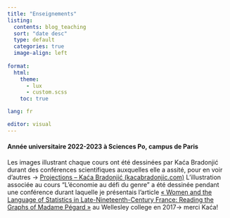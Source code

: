 ```yaml
---
title: "Enseignements"
listing:
  contents: blog_teaching
  sort: "date desc"
  type: default
  categories: true
  image-align: left
  
format:
  html:
    theme:
      - lux
      - custom.scss
    toc: true

lang: fr   

editor: visual
---
```


#### Année universitaire 2022-2023 à Sciences Po, campus de Paris

Les images illustrant chaque cours ont été dessinées par Kaća Bradonjić durant des conférences scientifiques auxquelles elle a assité, pour en voir d'autres -\> [Projections -- Kaća Bradonjić (kacabradonjic.com)](http://kacabradonjic.com/projections/) L'illustration associée au cours "L'économie au défi du genre" a été dessinée pendant une conférence durant laquelle je présentais l'article [« Women and the Language of Statistics in Late-Nineteenth-Century France: Reading the Graphs of Madame Pégard »](pdf/pegard.pdf) au Wellesley college en 2017-\> merci Kaća!

